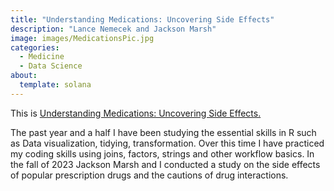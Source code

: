 ```yaml
---
title: "Understanding Medications: Uncovering Side Effects"
description: "Lance Nemecek and Jackson Marsh"
image: images/MedicationsPic.jpg
categories:
  - Medicine
  - Data Science
about:
  template: solana
---
```


This is [Understanding Medications: Uncovering Side Effects.](https://r.stolaf.edu/s/54e5b412ef72e5dee1eb2/?view=rmarkdown)\

The past year and a half I have been studying the essential skills in R such as Data visualization, tidying, transformation. Over this time I have practiced my coding skills using joins, factors, strings and other workflow basics. In the fall of 2023 Jackson Marsh and I conducted a study on the side effects of popular prescription drugs and the cautions of drug interactions.
